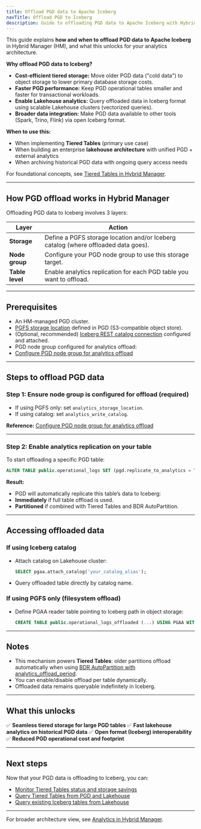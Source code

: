 ```yaml
---
title: Offload PGD data to Apache Iceberg
navTitle: Offload PGD to Iceberg
description: Guide to offloading PGD data to Apache Iceberg with Hybrid Manager, including when and why to use this capability.
---
```



This guide explains **how and when to offload PGD data to Apache Iceberg** in Hybrid Manager (HM), and what this unlocks for your analytics architecture.

**Why offload PGD data to Iceberg?**

- **Cost-efficient tiered storage:** Move older PGD data ("cold data") to object storage to lower primary database storage costs.  
- **Faster PGD performance:** Keep PGD operational tables smaller and faster for transactional workloads.  
- **Enable Lakehouse analytics:** Query offloaded data in Iceberg format using scalable Lakehouse clusters (vectorized queries).  
- **Broader data integration:** Make PGD data available to other tools (Spark, Trino, Flink) via open Iceberg format.  


**When to use this:**
- When implementing **Tiered Tables** (primary use case)
- When building an enterprise **lakehouse architecture** with unified PGD + external analytics
- When archiving historical PGD data with ongoing query access needs

For foundational concepts, see [Tiered Tables in Hybrid Manager](../../tiered_tables.mdx).

---

## How PGD offload works in Hybrid Manager

Offloading PGD data to Iceberg involves 3 layers:

| Layer | Action |
|-------|--------|
| **Storage** | Define a PGFS storage location and/or Iceberg catalog (where offloaded data goes). |
| **Node group** | Configure your PGD node group to use this storage target. |
| **Table level** | Enable analytics replication for each PGD table you want to offload. |

---

## Prerequisites

- An HM-managed PGD cluster.
- [PGFS storage location](./configure-tiered-pgfs) defined in PGD (S3-compatible object store).
- (Optional, recommended) [Iceberg REST catalog connection](./configure-iceberg-catalog) configured and attached.
- PGD node group configured for analytics offload:
- [Configure PGD node group for analytics offload](./configure-tiered-offload)

---

## Steps to offload PGD data

### Step 1: Ensure node group is configured for offload (required)

- If using PGFS only: set `analytics_storage_location`.
- If using catalog: set `analytics_write_catalog`.

**Reference:** [Configure PGD node group for analytics offload](./configure-tiered-offload)

---

### Step 2: Enable analytics replication on your table

To start offloading a specific PGD table:

```sql
ALTER TABLE public.operational_logs SET (pgd.replicate_to_analytics = TRUE);
```

**Result:**
- PGD will automatically replicate this table’s data to Iceberg:
- **Immediately** if full table offload is used.
- **Partitioned** if combined with Tiered Tables and BDR AutoPartition.

---

## Accessing offloaded data

### If using Iceberg catalog

- Attach catalog on Lakehouse cluster:

  ```sql
  SELECT pgaa.attach_catalog('your_catalog_alias');
  ```

- Query offloaded table directly by catalog name.

### If using PGFS only (filesystem offload)

- Define PGAA reader table pointing to Iceberg path in object storage:

  ```sql
  CREATE TABLE public.operational_logs_offloaded (...) USING PGAA WITH (pgaa.path = 's3://your/path', pgaa.format = 'iceberg');
  ```

---

## Notes

- This mechanism powers **Tiered Tables**: older partitions offload automatically when using [BDR AutoPartition with analytics_offload_period](./configure-tiered-autopartition).
- You can enable/disable offload per table dynamically.
- Offloaded data remains queryable indefinitely in Iceberg.

---

## What this unlocks

✅ **Seamless tiered storage for large PGD tables**
✅ **Fast lakehouse analytics on historical PGD data**
✅ **Open format (Iceberg) interoperability**
✅ **Reduced PGD operational cost and footprint**

---

## Next steps

Now that your PGD data is offloading to Iceberg, you can:

- [Monitor Tiered Tables status and storage savings](./monitor-tiered-tables)
- [Query Tiered Tables from PGD and Lakehouse](./query-tiered-tables)
- [Query existing Iceberg tables from Lakehouse](./query-iceberg-existing-tables)

---

For broader architecture view, see [Analytics in Hybrid Manager](../index.mdx).
